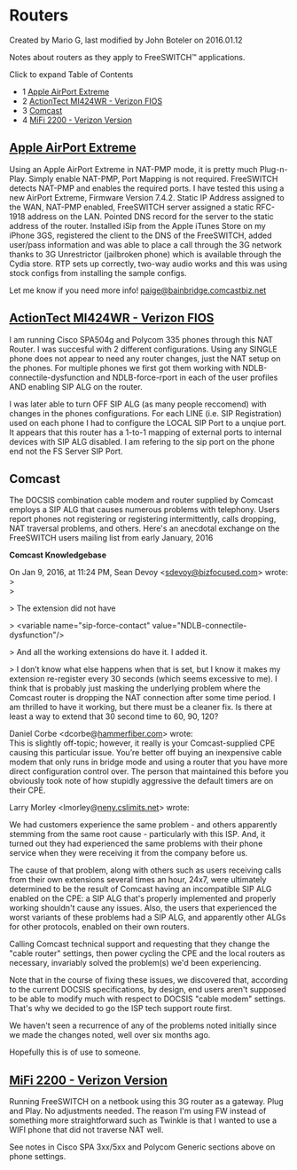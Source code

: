 
# Routers 

 Created by  Mario G, last modified by  John Boteler on 2016.01.12

Notes about routers as they apply to FreeSWITCH™ applications.

Click to expand Table of Contents

* 1 [Apple AirPort Extreme](#comcast)
* 2 [ActionTect MI424WR - Verizon FIOS](#-freeswitch--routers-)
* 3 [Comcast](#comcast)
* 4 [MiFi 2200 - Verizon Version](#-freeswitch--routers-)

## [Apple AirPort Extreme](http://store.apple.com/us/product/MB763LL/A/AirPort-Extreme)

Using an Apple AirPort Extreme in NAT-PMP mode, it is pretty much Plug-n-Play. Simply enable NAT-PMP, Port Mapping is not required. FreeSWITCH detects NAT-PMP and enables the required ports. I have tested this using a new AirPort Extreme, Firmware Version 7.4.2\. Static IP Address assigned to the WAN, NAT-PMP enabled, FreeSWITCH server assigned a static RFC-1918 address on the LAN. Pointed DNS record for the server to the static address of the router. Installed iSip from the Apple iTunes Store on my iPhone 3GS, registered the client to the DNS of the FreeSWITCH, added user/pass information and was able to place a call through the 3G network thanks to 3G Unrestrictor (jailbroken phone) which is available through the Cydia store. RTP sets up correctly, two-way audio works and this was using stock configs from installing the sample configs.

Let me know if you need more info! [paige@bainbridge.comcastbiz.net](mailto:paige@bainbridge.comcastbiz.net)

## [ActionTect MI424WR - Verizon FIOS](http://www.actiontec.com/products/product.php?pid=189#.UNTBGG9IeTY)

I am running Cisco SPA504g and Polycom 335 phones through this NAT Router. I was succesful with 2 different configurations. Using any SINGLE phone does not appear to need any router changes, just the NAT setup on the phones. For multiple phones we first got them working with NDLB-connectile-dysfunction and NDLB-force-rport in each of the user profiles AND enabling SIP ALG on the router.

I was later able to turn OFF SIP ALG (as many people reccomend) with changes in the phones configurations. For each LINE (i.e. SIP Registration) used on each phone I had to configure the LOCAL SIP Port to a unqiue port. It appears that this router has a 1-to-1 mapping of external ports to internal devices with SIP ALG disabled. I am refering to the sip port on the phone end not the FS Server SIP Port.

## Comcast

The DOCSIS combination cable modem and router supplied by Comcast employs a SIP ALG that causes numerous problems with telephony. Users report phones not registering or registering intermittently, calls dropping, NAT traversal problems, and others. Here's an anecdotal exchange on the FreeSWITCH users mailing list from early January, 2016

**Comcast Knowledgebase**

On Jan 9, 2016, at 11:24 PM, Sean Devoy &lt;[sdevoy@bizfocused.com](mailto:sdevoy@bizfocused.com)\> wrote:  
 \>  
 \>

\> The extension did not have 

\> &lt;variable name="sip-force-contact" value="NDLB-connectile-dysfunction"/>

\> And all the working extensions do have it. I added it.

\> I don’t know what else happens when that is set, but I know it makes my extension re-register every 30 seconds (which seems excessive to me). I think that is probably just masking the underlying problem where the Comcast router is dropping the NAT connection after some time period. I am thrilled to have it working, but there must be a cleaner fix. Is there at least a way to extend that 30 second time to 60, 90, 120?

Daniel Corbe &lt;dcorbe@[hammerfiber.com](http://hammerfiber.com)\> wrote:  
 This is slightly off-topic; however, it really is your Comcast-supplied CPE causing this particular issue. You’re better off buying an inexpensive cable modem that only runs in bridge mode and using a router that you have more direct configuration control over. The person that maintained this before you obviously took note of how stupidly aggressive the default timers are on their CPE.

Larry Morley &lt;lmorley@[neny.cslimits.net](http://neny.cslimits.net)\> wrote:

We had customers experience the same problem - and others apparently stemming from the same root cause - particularly with this ISP. And, it turned out they had experienced the same problems with their phone service when they were receiving it from the company before us.

The cause of that problem, along with others such as users receiving calls from their own extensions several times an hour, 24x7, were ultimately determined to be the result of Comcast having an incompatible SIP ALG enabled on the CPE: a SIP ALG that's properly implemented and properly working shouldn't cause any issues. Also, the users that experienced the worst variants of these problems had a SIP ALG, and apparently other ALGs for other protocols, enabled on their own routers.

Calling Comcast technical support and requesting that they change the "cable router" settings, then power cycling the CPE and the local routers as necessary, invariably solved the problem(s) we'd been experiencing.

Note that in the course of fixing these issues, we discovered that, according to the current DOCSIS specifications, by design, end users aren't supposed to be able to modify much with respect to DOCSIS "cable modem" settings. That's why we decided to go the ISP tech support route first.

We haven't seen a recurrence of any of the problems noted initially since we made the changes noted, well over six months ago.

Hopefully this is of use to someone.

## [MiFi 2200 - Verizon Version](http://www.verizionwireless.com/)

Running FreeSWITCH on a netbook using this 3G router as a gateway. Plug and Play. No adjustments needed. The reason I'm using FW instead of something more straightforward such as Twinkle is that I wanted to use a WIFI phone that did not traverse NAT well.

See notes in Cisco SPA 3xx/5xx and Polycom Generic sections above on phone settings.

  

